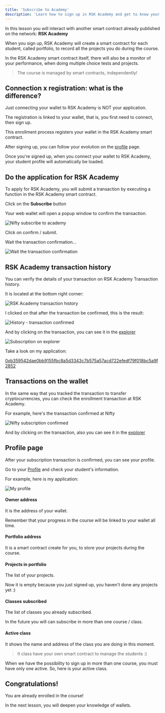 ---
title: 'Subscribe to Academy'
description: 'Learn how to sign up in RSK Academy and get to know your profile page'
---

In this lesson you will interact with another smart contract already published on the network: **RSK Academy**

When you sign up,
RSK Academy will create a smart contract for each student, called portfolio,
to record all the projects you do during the course.

In the RSK Academy smart contract itself, there will also be a monitor of your performance,
when doing multiple choice tests and projects.

> The course is managed by smart contracts, independently!

## Connection x registration: what is the difference?

Just connecting your wallet to RSK Academy is NOT your application.

The registration is linked to your wallet, that is,
you first need to connect, then sign up.

This enrollment process registers your wallet in the RSK Academy smart contract.

After signing up, you can follow your evolution on the [profile](/profile) page.

Once you're signed up,
when you connect your wallet to RSK Academy,
your student profile will automatically be loaded.

## Do the application for **RSK Academy**

To apply for RSK Academy,
you will submit a transaction by executing a function in the RSK Academy smart contract.

Click on the **Subscribe** button

<SubscribeAcademy contractName='Developer' />

Your web wallet will open a popup window to confirm the transaction.

![Nifty subscribe to academy](/img/courses/dev/01/subscribe-to-academy/image-01.png)

Click on confirm / submit.

Wait the transaction confirmation...

![Wait the transaction confirmation](/img/courses/dev/01/subscribe-to-academy/image-02.png)

## RSK Academy transaction history

You can verify the details of your transaction on RSK Academy Transaction history.

It is located at the bottom right corner:

![RSK Academy transaction history](/img/courses/dev/01/subscribe-to-academy/image-03.png)

I clicked on that after the transaction be confirmed, this is the result:

![History - transaction confirmed](/img/courses/dev/01/subscribe-to-academy/image-04.png)

And by clicking on the transaction,
you can see it in the [explorer](https://explorer.testnet.rsk.co/)

![Subscription on explorer](/img/courses/dev/01/subscribe-to-academy/image-05.png)

Take a look on my application:

[0xb359542dae0bb9155fbc8a5d3343c7b575a57acd722efedf79f018bc5a9f2852](https://explorer.testnet.rsk.co/tx/0xb359542dae0bb9155fbc8a5d3343c7b575a57acd722efedf79f018bc5a9f2852)

## Transactions on the wallet

In the same way that you tracked the transaction to transfer cryptocurrencies,
you can check the enrollment transaction at RSK Academy.

For example, here's the transaction confirmed at Nifty

![Nifty subscription confirmed](/img/courses/dev/01/subscribe-to-academy/image-06.png)

And by clicking on the transaction, also
you can see it in the [explorer](https://explorer.testnet.rsk.co/)

## Profile page

After your subscription transaction is confirmed,
you can see your profile.

Go to your [Profile](/profile)
and check your student's information.

For example, here is my application:

![My profile](/img/courses/dev/01/subscribe-to-academy/image-07.png)

#### Owner address

It is the address of your wallet.

Remember that your progress in the course will be linked to your wallet all time.

#### Portfolio address

It is a smart contract create for you, to store your projects during the course.

#### Projects in portfolio

The list of your projects.

Now it is empty because you just signed up, you haven't done any projects yet :)

#### Classes subscribed

The list of classes you already subscribed.

In the future you will can subscribe in more than one course / class.

#### Active class

It shows the name and address of the class you are doing in this moment.

> It class have your own smart contract to manage the students :)

When we have the possibility to sign up in more than one course,
you must have only one active.
So, here is your active class.

## Congratulations!

You are already enrolled in the course!

In the next lesson, you will deepen your knowledge of wallets.
